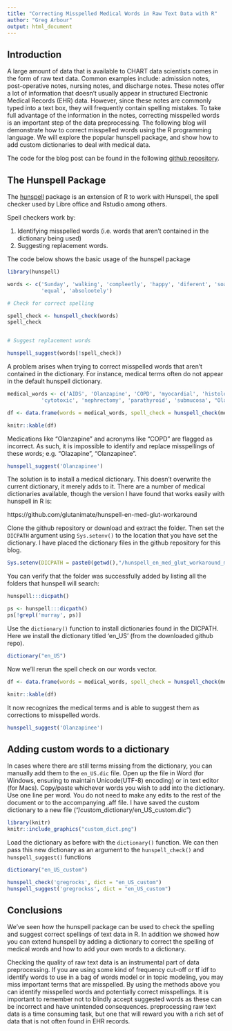 ```yaml
---
title: "Correcting Misspelled Medical Words in Raw Text Data with R"
author: "Greg Arbour"
output: html_document
---
```


## Introduction

A large amount of data that is available to CHART data scientists comes in the form of raw text data. Common examples include: admission notes, post-operative notes, nursing notes, and discharge notes. These notes offer a lot of information that doesn't usually appear in structured Electronic Medical Records (EHR) data. However, since these notes are commonly typed into a text box, they will frequently contain spelling mistakes. To take full advantage of the information in the notes, correcting misspelled words is an important step of the data preprocessing. The following blog will demonstrate how to correct misspelled words using the R programming language. We will explore the popular hunspell package, and show how to add custom dictionaries to deal with medical data. 

The code for the blog post can be found in the following [github repository](https://github.com/LKS-CHART/correct_misspelled_words_blog). 


## The Hunspell Package

The [hunspell](https://cran.r-project.org/web/packages/hunspell/vignettes/intro.html) package is an extension of R to work with Hunspell, the spell checker used by Libre office and Rstudio among others. 

Spell checkers work by: 

1) Identifying misspelled words (i.e. words that aren't contained in the dictionary being used)    
2) Suggesting replacement words.   


The code below shows the basic usage of the hunspell package

```r
library(hunspell)

words <- c('Sunday', 'walking', 'compleetly', 'happy', 'diferent', 'soape',
           'equal', 'absolootely')

# Check for correct spelling

spell_check <- hunspell_check(words)
spell_check


# Suggest replacement words

hunspell_suggest(words[!spell_check])

```


A problem arises when trying to correct misspelled words that aren't contained in the dictionary. For instance, medical terms often do not appear in the default hunspell dictionary.

```r


medical_words <- c('AIDS', 'Olanzapine', 'COPD', 'myocardial', 'histology', 'hepatoblastoma',
           'cytotoxic', 'nephrectomy', 'parathyroid', 'submucosa', "Olazapine", "Olanzapinee")

df <- data.frame(words = medical_words, spell_check = hunspell_check(medical_words))

knitr::kable(df)
```


Medications like "Olanzapine" and acronyms like "COPD" are flagged as incorrect. As such, it is impossible to identify and replace misspellings of these words; e.g. "Olazapine", "Olanzapinee".


```r
hunspell_suggest('Olanzapinee')
```


The solution is to install a medical dictionary. This doesn't overwrite the current dictionary, it merely adds to it. There are a number of medical dictionaries available, though the version I have found that works easily with hunspell in R is:   

https://github.com/glutanimate/hunspell-en-med-glut-workaround



Clone the github repository or download and extract the folder. Then set the `DICPATH` argument using `Sys.setenv()` to the location that you have set the dictionary. I have placed the dictionary files in the github repository for this blog. 


```r
Sys.setenv(DICPATH = paste0(getwd(),"/hunspell_en_med_glut_workaround_master/"))
```


You can verify that the folder was successfully added by listing all the folders that hunspell will search:

```r
hunspell:::dicpath()
```

```r
ps <- hunspell:::dicpath()
ps[!grepl('murray', ps)] 
```


Use the `dictionary()` function to install dictionaries found in the DICPATH. Here we install the dictionary titled 'en_US' (from the downloaded github repo).

```r
dictionary("en_US")
```

Now we'll rerun the spell check on our words vector.

```r
df <- data.frame(words = medical_words, spell_check = hunspell_check(medical_words))

knitr::kable(df)
```



It now recognizes the medical terms and is able to suggest them as corrections to misspelled words.

```r
hunspell_suggest('Olanzapinee')
```


## Adding custom words to a dictionary

In cases where there are still terms missing from the dictionary, you can manually add them to the `en_US.dic` file.
Open up the file in Word (for Windows, ensuring to maintain Unicode(UTF-8) encoding) or in text editor (for Macs).
Copy/paste whichever words you wish to add into the dictionary. Use one line per word. You do not need to make any edits to the rest of the document or to the accompanying .aff file. I have saved the custom dictionary to a new file ("/custom_dictionary/en_US_custom.dic")


```r
library(knitr)
knitr::include_graphics("custom_dict.png")
```

Load the dictionary as before with the `dictionary()` function. We can then pass this new dictionary as an argument to the `hunspell_check()` and `hunspell_suggest()` functions

```r
dictionary("en_US_custom")

hunspell_check('gregrocks', dict = "en_US_custom")
hunspell_suggest('gregrockss', dict = "en_US_custom")
```


## Conclusions

We've seen how the hunspell package can be used to check the spelling and suggest correct spellings of text data in R. In addition we showed how you can extend hunspell by adding a dictionary to correct the spelling of medical words and how to add your own words to a dictionary.  

Checking the quality of raw text data is an instrumental part of data preprocessing. If you are using some kind of frequency cut-off or tf idf to identify words to use in a bag of words model or in topic modeling, you may miss important terms that are misspelled. By using the methods above you can identify misspelled words and potentially correct misspellings. It is important to remember not to blindly accept suggested words as these can  be incorrect and have unintended consequences. preprocessing raw text data is a time consuming task, but one that will reward you with a rich set of data that is not often found in EHR records. 


